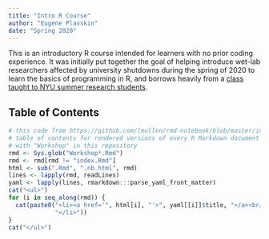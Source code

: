 ```yaml
---
title: "Intro R Course"
author: "Eugene Plavskin"
date: "Spring 2020"
---
```


This is an introductory R course intended for learners with no prior coding experience. It was initially put together the goal of helping introduce wet-lab researchers affected by university shutdowns during the spring of 2020 to learn the basics of programming in R, and borrows heavily from a [class taught to NYU summer research students](https://github.com/plavskin/SURP_R_course). 

## Table of Contents

```r
# this code from https://github.com/lmullen/rmd-notebook/blob/master/index.Rmd
# table of contents for rendered versions of every R Markdown document starting
# with "Workshop" in this repository
rmd <- Sys.glob("Workshop*.Rmd")
rmd <- rmd[rmd != "index.Rmd"]
html <- sub(".Rmd", ".nb.html", rmd)
lines <- lapply(rmd, readLines)
yaml <- lapply(lines, rmarkdown:::parse_yaml_front_matter)
cat("<ul>")
for (i in seq_along(rmd)) {
  cat(paste0("<li><a href='", html[i], "'>", yaml[[i]]$title, "</a><br/>",
             "</li>"))
}
cat("</ul>")
```